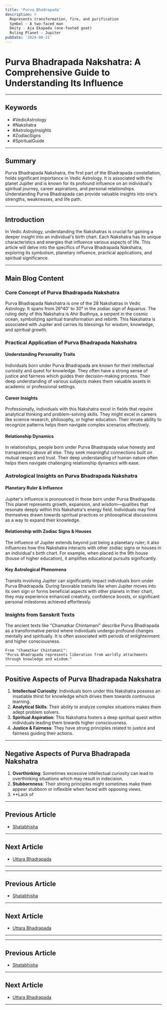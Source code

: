 ```yaml
---
title: 'Purva_Bhadrapada'
description: >
  Represents transformation, fire, and purification
  Symbol - A two-faced man
  Deity - Aja Ekapada (one-footed goat)
  Ruling Planet - Jupiter
pubDate: '2024-08-21'
---
```


# Purva Bhadrapada Nakshatra: A Comprehensive Guide to Understanding Its Influence

---

## Keywords
- #VedicAstrology
- #Nakshatra
- #AstrologyInsights
- #ZodiacSigns
- #SpiritualGuide

---

## Summary
Purva Bhadrapada Nakshatra, the first part of the Bhadrapada constellation, holds significant importance in Vedic Astrology. It is associated with the planet Jupiter and is known for its profound influence on an individual's spiritual journey, career aspirations, and personal relationships. Understanding Purva Bhadrapada can provide valuable insights into one's strengths, weaknesses, and life path.

---

## Introduction
In Vedic Astrology, understanding the Nakshatras is crucial for gaining a deeper insight into an individual's birth chart. Each Nakshatra has its unique characteristics and energies that influence various aspects of life. This article will delve into the specifics of Purva Bhadrapada Nakshatra, exploring its symbolism, planetary influence, practical applications, and spiritual significance.

---

## Main Blog Content

### Core Concept of Purva Bhadrapada Nakshatra
Purva Bhadrapada Nakshatra is one of the 28 Nakshatras in Vedic Astrology. It spans from 26°40' to 30° in the zodiac sign of Aquarius. The ruling deity of this Nakshatra is Ahir Budhnya, a serpent in the cosmic ocean, symbolizing spiritual transformation and rebirth. This Nakshatra is associated with Jupiter and carries its blessings for wisdom, knowledge, and spiritual growth.

### Practical Application of Purva Bhadrapada Nakshatra
#### Understanding Personality Traits
Individuals born under Purva Bhadrapada are known for their intellectual curiosity and quest for knowledge. They often have a strong sense of justice and fairness which guides their decision-making process. Their deep understanding of various subjects makes them valuable assets in academic or professional settings.

#### Career Insights
Professionally, individuals with this Nakshatra excel in fields that require analytical thinking and problem-solving skills. They might excel in careers like science research, philosophy, or higher education. Their innate ability to recognize patterns helps them navigate complex scenarios effectively.

#### Relationship Dynamics
In relationships, people born under Purva Bhadrapada value honesty and transparency above all else. They seek meaningful connections built on mutual respect and trust. Their deep understanding of human nature often helps them navigate challenging relationship dynamics with ease.

### Astrological Insights on Purva Bhadrapada Nakshatra
#### Planetary Ruler & Influence
Jupiter's influence is pronounced in those born under Purva Bhadrapada. This planet represents growth, expansion, and wisdom—qualities that resonate deeply within this Nakshatra's energy field. Individuals may find themselves drawn towards spiritual practices or philosophical discussions as a way to expand their knowledge.

#### Relationship with Zodiac Signs & Houses
The influence of Jupiter extends beyond just being a planetary ruler; it also influences how this Nakshatra interacts with other zodiac signs or houses in an individual's birth chart. For example, when placed in the 9th house (house of higher education), it amplifies educational pursuits significantly.

#### Key Astrological Phenomena
Transits involving Jupiter can significantly impact individuals born under Purva Bhadrapada. During favorable transits like when Jupiter moves into its own sign or forms beneficial aspects with other planets in their chart, they may experience enhanced creativity, confidence boosts, or significant personal milestones achieved effortlessly.

### Insights from Sanskrit Texts
The ancient texts like "Chamatkar Chintamani" describe Purva Bhadrapada as a transformative period where individuals undergo profound changes mentally and spiritually. It is often associated with periods of enlightenment and higher consciousness.

```plaintext
From "Chamatkar Chintamani":
"Purva Bhadrapada represents liberation from worldly attachments through knowledge and wisdom."
```

---

## Positive Aspects of Purva Bhadrapada Nakshatra

1. **Intellectual Curiosity**: Individuals born under this Nakshatra possess an insatiable thirst for knowledge which drives them towards continuous learning.
2. **Analytical Skills**: Their ability to analyze complex situations makes them adept problem solvers.
3. **Spiritual Aspiration**: This Nakshatra fosters a deep spiritual quest within individuals leading them towards higher consciousness.
4. **Justice & Fairness**: They have strong principles related to justice and fairness guiding their actions.

---

## Negative Aspects of Purva Bhadrapada Nakshatra

1. **Overthinking**: Sometimes excessive intellectual curiosity can lead to overthinking situations which may result in indecision.
2. **Stubbornness**: Their strong principles might sometimes make them appear stubborn or inflexible when faced with opposing views.
3. **Lack of
---

## Previous Article
- [Shatabhisha](/blogs/05_nakshatra/0524_shatabhisha)

---

## Next Article
- [Uttara Bhadrapada](/blogs/05_nakshatra/0526_uttara_bhadrapada)

---
---

## Previous Article
- [Shatabhisha](0524_Shatabhisha.mdx)

---

## Next Article
- [Uttara Bhadrapada](0526_Uttara_Bhadrapada.mdx)

---
---

## Previous Article
- [Shatabhisha](0524_Shatabhisha.mdx)

---

## Next Article
- [Uttara Bhadrapada](0526_Uttara_Bhadrapada.mdx)

---
